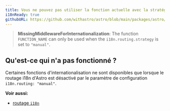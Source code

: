 ```yaml
---
title: Vous ne pouvez pas utiliser la fonction actuelle avec la stratégie actuelle.
i18nReady: true
githubURL: https://github.com/withastro/astro/blob/main/packages/astro/src/core/errors/errors-data.ts
---
```


> **MissingMiddlewareForInternationalization**: The function `FUNCTION_NAME` can only be used when the `i18n.routing.strategy` is set to `"manual"`.

## Qu'est-ce qui n'a pas fonctionné ?
Certaines fonctions d'internationalisation ne sont disponibles que lorsque le routage i18n d'Astro est désactivé par le paramètre de configuration `i18n.routing: "manual"`.

**Voir aussi:**
-  [routage `i18n`](/fr/guides/internationalization/#routing)


